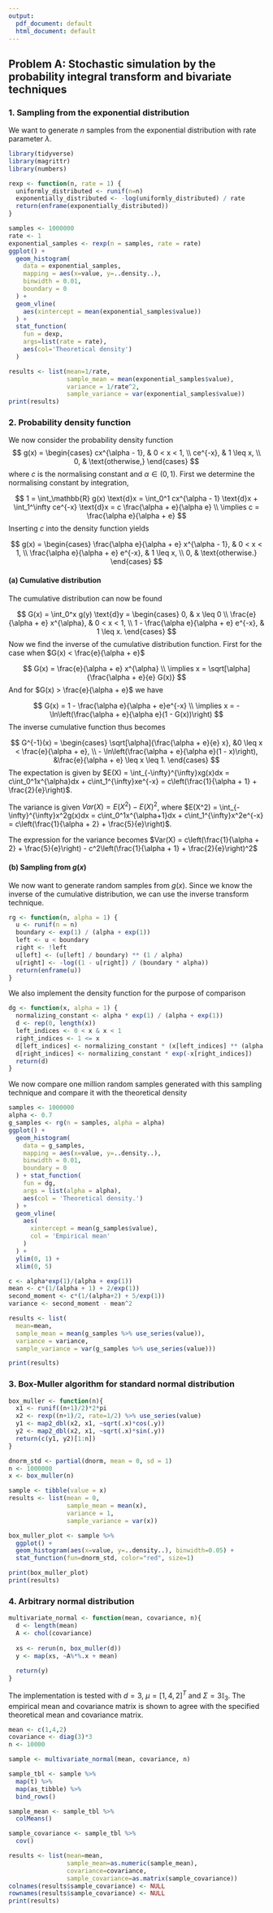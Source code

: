 ```yaml
---
output:
  pdf_document: default
  html_document: default
---
```

## Problem A: Stochastic simulation by the probability integral transform and bivariate techniques


### 1. Sampling from the exponential distribution

We want to generate $n$ samples from the exponential distribution with rate parameter $\lambda$.

```r
library(tidyverse)
library(magrittr)
library(numbers)
```

```r
rexp <- function(n, rate = 1) {
  uniformly_distributed <- runif(n=n)
  exponentially_distributed <- -log(uniformly_distributed) / rate
  return(enframe(exponentially_distributed))
}
```

```r
samples <- 1000000
rate <- 1
exponential_samples <- rexp(n = samples, rate = rate)
ggplot() + 
  geom_histogram(
    data = exponential_samples,
    mapping = aes(x=value, y=..density..),
    binwidth = 0.01,
    boundary = 0
  ) +
  geom_vline(
    aes(xintercept = mean(exponential_samples$value))
  ) +
  stat_function(
    fun = dexp,
    args=list(rate = rate),
    aes(col='Theoretical density')
  )

results <- list(mean=1/rate,
                sample_mean = mean(exponential_samples$value),
                variance = 1/rate^2,
                sample_variance = var(exponential_samples$value))
print(results)
```


### 2. Probability density function

We now consider the probability density function
$$
g(x) =
\begin{cases}
  cx^{\alpha - 1}, & 0 < x < 1, \\
  ce^{-x}, & 1 \leq x, \\
  0, & \text{otherwise,}
\end{cases}
$$
where $c$ is the normalising constant and $\alpha \in (0, 1)$.
First we determine the normalising constant by integration,

$$
1
= \int_\mathbb{R} g(x) \text{d}x
= \int_0^1 cx^{\alpha - 1} \text{d}x + \int_1^\infty ce^{-x} \text{d}x
= c \frac{\alpha + e}{\alpha e} \\
\implies c = \frac{\alpha e}{\alpha + e}
$$
Inserting $c$ into the density function yields

$$
g(x) =
\begin{cases}
  \frac{\alpha e}{\alpha + e} x^{\alpha - 1}, & 0 < x < 1, \\
  \frac{\alpha e}{\alpha + e} e^{-x}, & 1 \leq x, \\
  0, & \text{otherwise.}
\end{cases}
$$

#### (a) Cumulative distribution

The cumulative distribution can now be found

$$
G(x)
= \int_0^x g(y) \text{d}y
= \begin{cases}
  0, & x \leq 0 \\
  \frac{e}{\alpha + e} x^{\alpha}, & 0 < x < 1, \\
  1 - \frac{\alpha e}{\alpha + e} e^{-x}, & 1 \leq x.
\end{cases}
$$
Now we find the inverse of the cumulative distribution function. First for the case when $G(x) < \frac{e}{\alpha + e}$

$$
  G(x) = \frac{e}{\alpha + e} x^{\alpha} \\
  \implies x = \sqrt[\alpha]{\frac{\alpha + e}{e} G(x)}
$$
And for $G(x) > \frac{e}{\alpha + e}$ we have

$$
  G(x) = 1 - \frac{\alpha e}{\alpha + e}e^{-x} \\
  \implies x = - \ln\left(\frac{\alpha + e}{\alpha e}(1 - G(x))\right)
$$
The inverse cumulative function thus becomes

$$
G^{-1}(x) =
\begin{cases}
  \sqrt[\alpha]{\frac{\alpha + e}{e} x}, &0 \leq x < \frac{e}{\alpha + e}, \\
  - \ln\left(\frac{\alpha + e}{\alpha e}(1 - x)\right), &\frac{e}{\alpha + e} \leq x \leq 1.
\end{cases}
$$
The expectation is given by $E(X) = \int_{-\infty}^{\infty}xg(x)dx = c\int_0^1x^{\alpha}dx + c\int_1^{\infty}xe^{-x} = c\left(\frac{1}{\alpha + 1} + \frac{2}{e}\right)$. 

The variance is given $Var(X) = E(X^2) - E(X)^2$, where $E(X^2) = \int_{-\infty}^{\infty}x^2g(x)dx = c\int_0^1x^{\alpha+1}dx + c\int_1^{\infty}x^2e^{-x} = c\left(\frac{1}{\alpha + 2} + \frac{5}{e}\right)$. 

The expression for the variance becomes $Var(X) = c\left(\frac{1}{\alpha + 2} + \frac{5}{e}\right) - c^2\left(\frac{1}{\alpha + 1} + \frac{2}{e}\right)^2$

#### (b) Sampling from $g(x)$

We now want to generate random samples from $g(x)$. Since we know the inverse of the cumulative distribution, we can use the inverse transform technique.

```r
rg <- function(n, alpha = 1) {
  u <- runif(n = n)
  boundary <- exp(1) / (alpha + exp(1))
  left <- u < boundary
  right <- !left
  u[left] <- (u[left] / boundary) ** (1 / alpha)
  u[right] <- -log((1 - u[right]) / (boundary * alpha))
  return(enframe(u))
}
```

We also implement the density function for the purpose of comparison

```r
dg <- function(x, alpha = 1) {
  normalizing_constant <- alpha * exp(1) / (alpha + exp(1))
  d <- rep(0, length(x))
  left_indices <- 0 < x & x < 1
  right_indices <- 1 <= x
  d[left_indices] <- normalizing_constant * (x[left_indices] ** (alpha - 1))
  d[right_indices] <- normalizing_constant * exp(-x[right_indices])
  return(d)
}
```

We now compare one million random samples generated with this sampling technique and compare
it with the theoretical density

```r
samples <- 1000000
alpha <- 0.7
g_samples <- rg(n = samples, alpha = alpha)
ggplot() +
  geom_histogram(
    data = g_samples,
    mapping = aes(x=value, y=..density..),
    binwidth = 0.01,
    boundary = 0
  ) + stat_function(
    fun = dg,
    args = list(alpha = alpha),
    aes(col = 'Theoretical density.')
  ) +
  geom_vline(
    aes(
      xintercept = mean(g_samples$value),
      col = 'Empirical mean'
    )
  ) +
  ylim(0, 1) +
  xlim(0, 5)
```
```r
c <- alpha*exp(1)/(alpha + exp(1))
mean <- c*(1/(alpha + 1) + 2/exp(1))
second_moment <- c*(1/(alpha+2) + 5/exp(1))
variance <- second_moment - mean^2

results <- list(
  mean=mean,
  sample_mean = mean(g_samples %>% use_series(value)),
  variance = variance,
  sample_variance = var(g_samples %>% use_series(value)))

print(results)
```



### 3. Box-Muller algorithm for standard normal distribution

```r

box_muller <- function(n){
  x1 <- runif((n+1)/2)*2*pi
  x2 <- rexp((n+1)/2, rate=1/2) %>% use_series(value)
  y1 <- map2_dbl(x2, x1, ~sqrt(.x)*cos(.y))
  y2 <- map2_dbl(x2, x1, ~sqrt(.x)*sin(.y))
  return(c(y1, y2)[1:n])
}

dnorm_std <- partial(dnorm, mean = 0, sd = 1)
n <- 1000000
x <- box_muller(n)

sample <- tibble(value = x)
results <- list(mean = 0,
                sample_mean = mean(x), 
                variance = 1,
                sample_variance = var(x))

box_muller_plot <- sample %>%
  ggplot() + 
  geom_histogram(aes(x=value, y=..density..), binwidth=0.05) + 
  stat_function(fun=dnorm_std, color="red", size=1)

print(box_muller_plot)
print(results)
```



### 4. Arbitrary normal distribution

```r
multivariate_normal <- function(mean, covariance, n){
  d <- length(mean)
  A <- chol(covariance)
  
  xs <- rerun(n, box_muller(d))
  y <- map(xs, ~A%*%.x + mean)
  
  return(y)
}
```

The implementation is tested with $d=3$, $\mu = \left[1, 4, 2\right]^T$ and $\Sigma = 3\mathbb{I}_3$. The empirical mean and covariance matrix is shown to agree with the specified theoretical mean and covariance matrix. 


```r
mean <- c(1,4,2)
covariance <- diag(3)*3
n <- 10000

sample <- multivariate_normal(mean, covariance, n)

sample_tbl <- sample %>%
  map(t) %>%
  map(as_tibble) %>%
  bind_rows()

sample_mean <- sample_tbl %>% 
  colMeans()

sample_covariance <- sample_tbl %>% 
  cov()

results <- list(mean=mean,
                sample_mean=as.numeric(sample_mean),
                covariance=covariance,
                sample_covariance=as.matrix(sample_covariance))
colnames(results$sample_covariance) <- NULL
rownames(results$sample_covariance) <- NULL
print(results)
```

